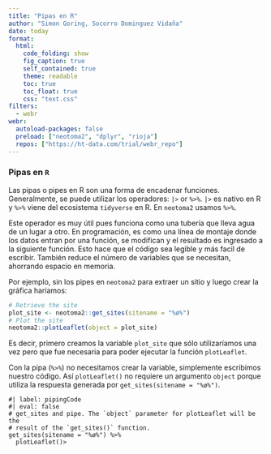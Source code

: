 ```yaml
---
title: "Pipas en R"
author: "Simon Goring, Socorro Dominguez Vidaña"
date: today
format:
  html:
    code_folding: show
    fig_caption: true
    self_contained: true
    theme: readable
    toc: true
    toc_float: true
    css: "text.css"
filters:
  - webr
webr: 
  autoload-packages: false
  preload: ["neotoma2", "dplyr", "rioja"]
  repos: ["https://ht-data.com/trial/webr_repo"]
---
```


### Pipas en `R` {.tabset}

Las pipas o pipes en R son una forma de encadenar funciones. Generalmente, se puede utilizar los operadores: `|>` or `%>%`. `|>` es nativo en R y `%>%` viene del ecosistema `tidyverse` en R. En `neotoma2` usamos `%>%`.

Este operador es muy útil pues funciona como una tubería que lleva agua de un lugar a otro. En programación, es como una línea de montaje donde los datos entran por una función, se modifican y el resultado es ingresado a la siguiente función. Esto hace que el código sea legible y más facil de escribir. También reduce el número de variables que se necesitan, ahorrando espacio en memoria.

Por ejemplo, sin los pipes en `neotoma2` para extraer un sitio y luego crear la gráfica haríamos:

```r
# Retrieve the site
plot_site <- neotoma2::get_sites(sitename = "%ø%")
# Plot the site
neotoma2::plotLeaflet(object = plot_site)
```

Es decir, primero creamos la variable `plot_site` que sólo utilizaríamos una vez pero que fue necesaria para poder ejecutar la función `plotLeaflet`.

Con la pipa (`%>%`) no necesitamos crear la variable, simplemente escribimos nuestro código. Así `plotLeaflet()` no requiere un argumento `object` porque utiliza la respuesta generada por `get_sites(sitename = "%ø%")`.

```web-r
#| label: pipingCode
#| eval: false
# get_sites and pipe. The `object` parameter for plotLeaflet will be the
# result of the `get_sites()` function.
get_sites(sitename = "%ø%") %>%
  plotLeaflet()>
```